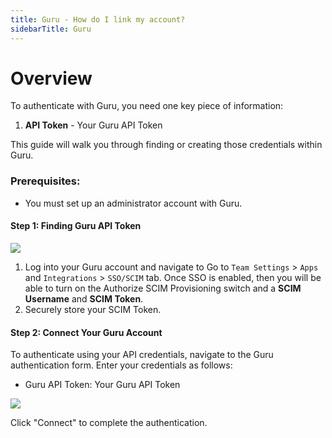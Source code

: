 ```yaml
---
title: Guru - How do I link my account?
sidebarTitle: Guru
---
```



# Overview

To authenticate with Guru, you need one key piece of information:
1. **API Token** - Your Guru API Token

This guide will walk you through finding or creating those credentials within Guru.

### Prerequisites:

- You must set up an administrator account with Guru.

#### Step 1: Finding Guru API Token
<img src="/integrations/all/guru-scim/guru_scim.png" />

1. Log into your Guru account and navigate to Go to `Team Settings` > `Apps` and `Integrations` > `SSO/SCIM` tab. Once SSO is enabled, then you will be able to turn on the Authorize SCIM Provisioning switch and a **SCIM Username** and **SCIM Token**.
2. Securely store your SCIM Token.

#### Step 2: Connect Your Guru Account

To authenticate using your API credentials, navigate to the Guru authentication form.
Enter your credentials as follows:
- Guru API Token: Your Guru API Token

<img src="/integrations/all/guru-scim/connect_ui_guru_scim.png" />

Click "Connect" to complete the authentication.
